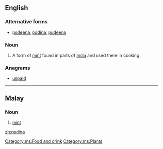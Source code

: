 ==English==

===Alternative forms===
* [[podeena]], [[podina]], [[pudeena]]

===Noun===
{{en-noun}}

# A form of [[mint]] found in parts of [[India]] and used there in cooking.

===Anagrams===
* [[unpaid#English|unpaid]]

----

==Malay==

===Noun===
{{infl|ms|noun}}

# [[mint]]

[[Category:ms:Food and drink]]
[[Category:ms:Plants]]

[[zh:pudina]]
